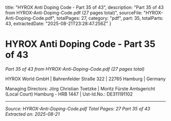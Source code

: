   title: "HYROX Anti Doping Code - Part 35 of 43",
  description: "Part 35 of 43 from HYROX-Anti-Doping-Code.pdf (27 pages total)",
  sourceFile: "HYROX-Anti-Doping-Code.pdf",
  totalPages: 27,
  category: "pdf",
  part: 35,
  totalParts: 43,
  extractedDate: "2025-08-21T23:28:47.256Z"
}

# HYROX Anti Doping Code - Part 35 of 43

*Part 35 of 43 from HYROX-Anti-Doping-Code.pdf (27 pages total)*

HYROX World GmbH | Bahrenfelder Straße 322 | 22765 Hamburg | Germany

Managing Directors: Jörg Christian Toetzke | Moritz Fürste
Amtsgericht (Local Court) Hamburg - HRB 1447 | Ust-Id.No.: DE311191102

---

*Source: HYROX-Anti-Doping-Code.pdf*
*Total Pages: 27*
*Part 35 of 43*
*Extracted on: 2025-08-21*
